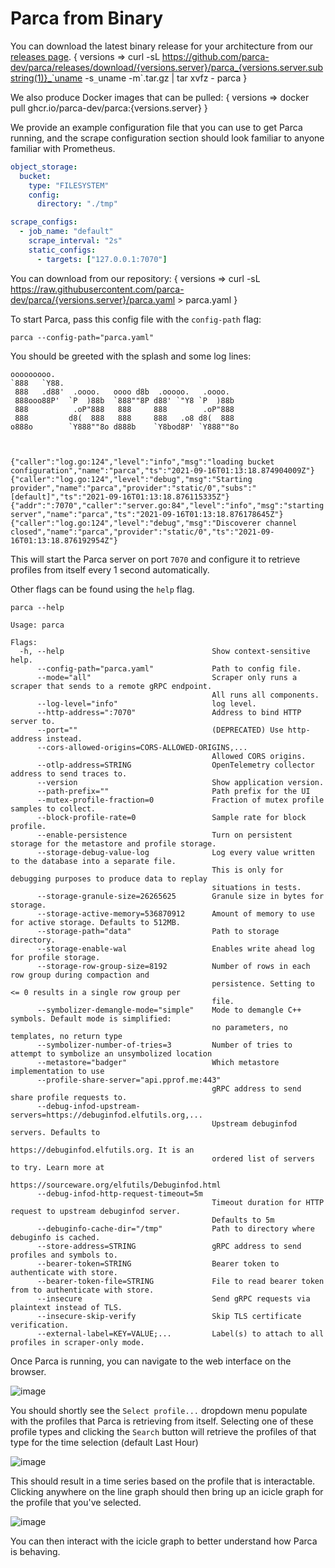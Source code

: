 # Parca from Binary


You can download the latest binary release for your architecture from our [releases page](https://github.com/parca-dev/parca/releases).
<WithVersions language="bash">
  { versions =>
    <CodeBlock className="language-bash">
      curl -sL https://github.com/parca-dev/parca/releases/download/{versions.server}/parca_{versions.server.substring(1)}_`uname -s`_`uname -m`.tar.gz | tar xvfz - parca
    </CodeBlock>
  }
</WithVersions>

We also produce Docker images that can be pulled:
<WithVersions language="bash">
  { versions =>
    <CodeBlock className="language-bash">
      docker pull ghcr.io/parca-dev/parca:{versions.server}
    </CodeBlock>
  }
</WithVersions>

We provide an example configuration file that you can use to get Parca running, and the scrape configuration section should look familiar to anyone familiar with Prometheus.

```yaml
object_storage:
  bucket:
    type: "FILESYSTEM"
    config:
      directory: "./tmp"

scrape_configs:
  - job_name: "default"
    scrape_interval: "2s"
    static_configs:
      - targets: ["127.0.0.1:7070"]
```

You can download from our repository:
<WithVersions language="bash">
  { versions =>
    <CodeBlock className="language-bash">
      curl -sL https://raw.githubusercontent.com/parca-dev/parca/{versions.server}/parca.yaml > parca.yaml
    </CodeBlock>
  }
</WithVersions>

To start Parca, pass this config file with the `config-path` flag:

```shell
parca --config-path="parca.yaml"
```

You should be greeted with the splash and some log lines:

```shell
ooooooooo.
`888   `Y88.
 888   .d88'  .oooo.   oooo d8b  .ooooo.   .oooo.
 888ooo88P'  `P  )88b  `888""8P d88' `"Y8 `P  )88b
 888          .oP"888   888     888        .oP"888
 888         d8(  888   888     888   .o8 d8(  888
o888o        `Y888""8o d888b    `Y8bod8P' `Y888""8o



{"caller":"log.go:124","level":"info","msg":"loading bucket configuration","name":"parca","ts":"2021-09-16T01:13:18.874904009Z"}
{"caller":"log.go:124","level":"debug","msg":"Starting provider","name":"parca","provider":"static/0","subs":"[default]","ts":"2021-09-16T01:13:18.876115335Z"}
{"addr":":7070","caller":"server.go:84","level":"info","msg":"starting server","name":"parca","ts":"2021-09-16T01:13:18.876178645Z"}
{"caller":"log.go:124","level":"debug","msg":"Discoverer channel closed","name":"parca","provider":"static/0","ts":"2021-09-16T01:13:18.876192954Z"}
```

This will start the Parca server on port `7070` and configure it to retrieve profiles from itself every 1 second automatically.

Other flags can be found using the `help` flag.

```shell
parca --help

Usage: parca

Flags:
  -h, --help                                 Show context-sensitive help.
      --config-path="parca.yaml"             Path to config file.
      --mode="all"                           Scraper only runs a scraper that sends to a remote gRPC endpoint.
                                             All runs all components.
      --log-level="info"                     log level.
      --http-address=":7070"                 Address to bind HTTP server to.
      --port=""                              (DEPRECATED) Use http-address instead.
      --cors-allowed-origins=CORS-ALLOWED-ORIGINS,...
                                             Allowed CORS origins.
      --otlp-address=STRING                  OpenTelemetry collector address to send traces to.
      --version                              Show application version.
      --path-prefix=""                       Path prefix for the UI
      --mutex-profile-fraction=0             Fraction of mutex profile samples to collect.
      --block-profile-rate=0                 Sample rate for block profile.
      --enable-persistence                   Turn on persistent storage for the metastore and profile storage.
      --storage-debug-value-log              Log every value written to the database into a separate file.
                                             This is only for debugging purposes to produce data to replay
                                             situations in tests.
      --storage-granule-size=26265625        Granule size in bytes for storage.
      --storage-active-memory=536870912      Amount of memory to use for active storage. Defaults to 512MB.
      --storage-path="data"                  Path to storage directory.
      --storage-enable-wal                   Enables write ahead log for profile storage.
      --storage-row-group-size=8192          Number of rows in each row group during compaction and
                                             persistence. Setting to <= 0 results in a single row group per
                                             file.
      --symbolizer-demangle-mode="simple"    Mode to demangle C++ symbols. Default mode is simplified:
                                             no parameters, no templates, no return type
      --symbolizer-number-of-tries=3         Number of tries to attempt to symbolize an unsymbolized location
      --metastore="badger"                   Which metastore implementation to use
      --profile-share-server="api.pprof.me:443"
                                             gRPC address to send share profile requests to.
      --debug-infod-upstream-servers=https://debuginfod.elfutils.org,...
                                             Upstream debuginfod servers. Defaults to
                                             https://debuginfod.elfutils.org. It is an
                                             ordered list of servers to try. Learn more at
                                             https://sourceware.org/elfutils/Debuginfod.html
      --debug-infod-http-request-timeout=5m
                                             Timeout duration for HTTP request to upstream debuginfod server.
                                             Defaults to 5m
      --debuginfo-cache-dir="/tmp"           Path to directory where debuginfo is cached.
      --store-address=STRING                 gRPC address to send profiles and symbols to.
      --bearer-token=STRING                  Bearer token to authenticate with store.
      --bearer-token-file=STRING             File to read bearer token from to authenticate with store.
      --insecure                             Send gRPC requests via plaintext instead of TLS.
      --insecure-skip-verify                 Skip TLS certificate verification.
      --external-label=KEY=VALUE;...         Label(s) to attach to all profiles in scraper-only mode.
```

Once Parca is running, you can navigate to the web interface on the browser.

<BrowserWindow>

![image](https://user-images.githubusercontent.com/8681572/133893063-8cc9fc8a-4d55-431d-80fc-6a2fe8de7019.png)

</BrowserWindow>

You should shortly see the `Select profile...` dropdown menu populate with the profiles that Parca is retrieving from itself.
Selecting one of these profile types and clicking the `Search` button will retrieve the profiles of that type for the time selection (default Last Hour)

<BrowserWindow>

![image](https://user-images.githubusercontent.com/8681572/133893237-f069a552-e928-4065-80db-603fb5f85e6a.png)

</BrowserWindow>

This should result in a time series based on the profile that is interactable. Clicking anywhere on the line graph should then bring up an icicle graph for the profile that you've selected.

<BrowserWindow>

![image](https://user-images.githubusercontent.com/8681572/133893258-96fdbc0a-8036-4d89-bb4c-578fb131c8e0.png)

</BrowserWindow>

You can then interact with the icicle graph to better understand how Parca is behaving.
